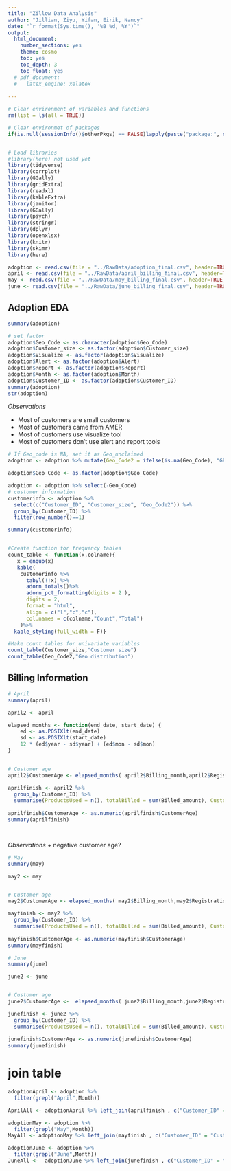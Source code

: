 ```yaml
---
title: "Zillow Data Analysis"
author: "Jillian, Ziyu, Yifan, Eirik, Nancy"
date: "`r format(Sys.time(), '%B %d, %Y')`"
output:
  html_document:
    number_sections: yes
    theme: cosmo
    toc: yes
    toc_depth: 3
    toc_float: yes
  # pdf_document: 
  #   latex_engine: xelatex
  
---
```




```r

# Clear environment of variables and functions
rm(list = ls(all = TRUE)) 

# Clear environmet of packages
if(is.null(sessionInfo()$otherPkgs) == FALSE)lapply(paste("package:", names(sessionInfo()$otherPkgs), sep=""), detach, character.only = TRUE, unload = TRUE)



```

```r
# Load libraries
#library(here) not used yet
library(tidyverse)
library(corrplot)
library(GGally)
library(gridExtra)
library(readxl)
library(kableExtra)
library(janitor)
library(GGally)
library(psych)
library(stringr)
library(dplyr)
library(openxlsx)
library(knitr)
library(skimr)
library(here)

```


```r
adoption <- read.csv(file = "../RawData/adoption_final.csv", header=TRUE, sep=",")
april <- read.csv(file = "../RawData/april_billing_final.csv", header=TRUE, sep=",")
may <- read.csv(file = "../RawData/may_billing_final.csv", header=TRUE, sep=",")
june <- read.csv(file = "../RawData/june_billing_final.csv", header=TRUE, sep=",")

```

## Adoption EDA

```r
summary(adoption)
```

```r
# set factor
adoption$Geo_Code <- as.character(adoption$Geo_Code)
adoption$Customer_size <- as.factor(adoption$Customer_size)
adoption$Visualize <- as.factor(adoption$Visualize)
adoption$Alert <- as.factor(adoption$Alert)
adoption$Report <- as.factor(adoption$Report)   
adoption$Month <- as.factor(adoption$Month)
adoption$Customer_ID <- as.factor(adoption$Customer_ID)
summary(adoption)
str(adoption)
```


*Observations*

+ Most of customers are small customers
+ Most of customers came from AMER
+ Most of customers use visualize tool
+ Most of customers don't use alert and report tools


```r
# If Geo_code is NA, set it as Geo_unclaimed
adoption <- adoption %>% mutate(Geo_Code2 = ifelse(is.na(Geo_Code), "GEO-UNCLAIMED", Geo_Code))

adoption$Geo_Code <- as.factor(adoption$Geo_Code)

adoption <- adoption %>% select(-Geo_Code)
# customer information
customerinfo <- adoption %>% 
  select(c("Customer_ID", "Customer_size", "Geo_Code2")) %>%
  group_by(Customer_ID) %>%
  filter(row_number()==1)

summary(customerinfo)


#Create function for frequency tables 
count_table <- function(x,colname){
   x = enquo(x)
   kable(
    customerinfo %>%
      tabyl(!!x) %>%
      adorn_totals()%>%
      adorn_pct_formatting(digits = 2 ),
      digits = 2,
      format = "html",
      align = c("l","c","c"),
      col.names = c(colname,"Count","Total")
    )%>%
  kable_styling(full_width = F)}

#Make count tables for univariate variables 
count_table(Customer_size,"Customer size")
count_table(Geo_Code2,"Geo distribution")

```

## Billing Information


```r
# April
summary(april)

april2 <- april

elapsed_months <- function(end_date, start_date) {
    ed <- as.POSIXlt(end_date)
    sd <- as.POSIXlt(start_date)
    12 * (ed$year - sd$year) + (ed$mon - sd$mon)
}


# Customer age
april2$CustomerAge <- elapsed_months( april2$Billing_month,april2$Registration_date)

aprilfinish <- april2 %>%
  group_by(Customer_ID) %>%
  summarise(ProductsUsed = n(), totalBilled = sum(Billed_amount), CustomerAge = mean(CustomerAge)) 
  
aprilfinish$CustomerAge <- as.numeric(aprilfinish$CustomerAge)
summary(aprilfinish)




```


*Observations*
+ negative customer age?

```r
# May
summary(may)

may2 <- may


# Customer age
may2$CustomerAge <- elapsed_months( may2$Billing_month,may2$Registration_date)

mayfinish <- may2 %>%
  group_by(Customer_ID) %>%
  summarise(ProductsUsed = n(), totalBilled = sum(Billed_amount), CustomerAge = mean(CustomerAge)) 
  
mayfinish$CustomerAge <- as.numeric(mayfinish$CustomerAge)
summary(mayfinish)
```

```r
# June
summary(june)

june2 <- june 


# Customer age
june2$CustomerAge <-  elapsed_months( june2$Billing_month,june2$Registration_date)

junefinish <- june2 %>%
  group_by(Customer_ID) %>%
  summarise(ProductsUsed = n(), totalBilled = sum(Billed_amount), CustomerAge = mean(CustomerAge)) 
  
junefinish$CustomerAge <- as.numeric(junefinish$CustomerAge)
summary(junefinish)
```


# join table
```r
adoptionApril <- adoption %>%
  filter(grepl("April",Month))

AprilAll <- adoptionApril %>% left_join(aprilfinish , c("Customer_ID" = "Customer_ID"))

adoptionMay <- adoption %>%
  filter(grepl("May",Month))
MayAll <- adoptionMay %>% left_join(mayfinish , c("Customer_ID" = "Customer_ID"))

adoptionJune <- adoption %>%
  filter(grepl("June",Month))
JuneAll <-  adoptionJune %>% left_join(junefinish , c("Customer_ID" = "Customer_ID"))


```


